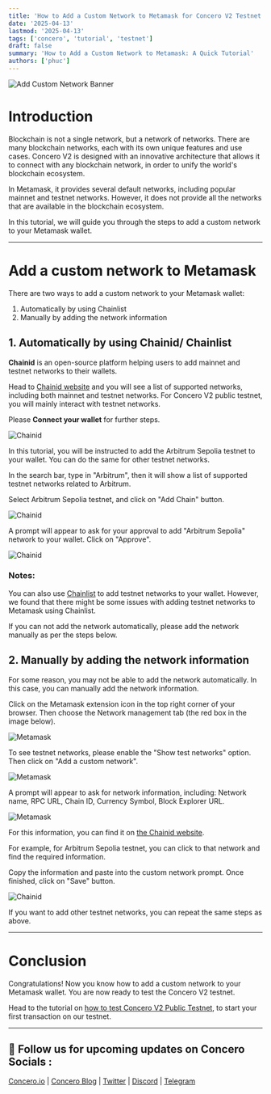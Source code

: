 ```yaml
---
title: 'How to Add a Custom Network to Metamask for Concero V2 Testnet: A Quick Tutorial'
date: '2025-04-13'
lastmod: '2025-04-13'
tags: ['concero', 'tutorial', 'testnet']
draft: false
summary: 'How to Add a Custom Network to Metamask: A Quick Tutorial'
authors: ['phuc']
---
```


![Add Custom Network Banner](/static/images/concero/article/concero-v2-tutorial/banner-custom-network.png)

# Introduction

Blockchain is not a single network, but a network of networks. There are many blockchain networks, each with its own unique features and use cases. Concero V2 is designed with an innovative architecture that allows it to connect with any blockchain network, in order to unify the world's blockchain ecosystem.

In Metamask, it provides several default networks, including popular mainnet and testnet networks. However, it does not provide all the networks that are available in the blockchain ecosystem. 

In this tutorial, we will guide you through the steps to add a custom network to your Metamask wallet.

---

# Add a custom network to Metamask

There are two ways to add a custom network to your Metamask wallet: 

1. Automatically by using Chainlist
2. Manually by adding the network information

## 1. Automatically by using Chainid/ Chainlist

**Chainid** is an open-source platform helping users to add mainnet and testnet networks to their wallets.

Head to [Chainid website](https://chainid.network/) and you will see a list of supported networks, including both mainnet and testnet networks. For Concero V2 public testnet, you will mainly interact with testnet networks. 

Please **Connect your wallet** for further steps.

![Chainid](/static/images/concero/article/concero-v2-tutorial/1-chainid-connect.jpg)

In this tutorial, you will be instructed to add the Arbitrum Sepolia testnet to your wallet. You can do the same for other testnet networks.

In the search bar, type in "Arbitrum", then it will show a list of supported testnet networks related to Arbitrum. 

Select Arbitrum Sepolia testnet, and click on "Add Chain" button.

![Chainid](/static/images/concero/article/concero-v2-tutorial/2-add-arbitrum.jpg)

A prompt will appear to ask for your approval to add "Arbitrum Sepolia" network to your wallet. Click on "Approve".

![Chainid](/static/images/concero/article/concero-v2-tutorial/3-approve-chain.jpg)

### Notes:

You can also use [Chainlist](https://chainlist.org/) to add testnet networks to your wallet. However, we found that there might be some issues with adding testnet networks to Metamask using Chainlist. 

If you can not add the network automatically, please add the network manually as per the steps below.

## 2. Manually by adding the network information

For some reason, you may not be able to add the network automatically. In this case, you can manually add the network information.

Click on the Metamask extension icon in the top right corner of your browser. Then choose the Network management tab (the red box in the image below).

![Metamask](/static/images/concero/article/concero-v2-tutorial/4-change-testnet.jpg)

To see testnet networks, please enable the "Show test networks" option. Then click on "Add a custom network". 

![Metamask](/static/images/concero/article/concero-v2-tutorial/5-show-testnet.jpg)

A prompt will appear to ask for network information, including: Network name, RPC URL, Chain ID, Currency Symbol, Block Explorer URL.

![Metamask](/static/images/concero/article/concero-v2-tutorial/6-custom-network.jpg)

For this information, you can find it on [the Chainid website](https://chainid.network/).

For example, for Arbitrum Sepolia testnet, you can click to that network and find the required information. 

Copy the information and paste into the custom network prompt. Once finished, click on "Save" button.

![Chainid](/static/images/concero/article/concero-v2-tutorial/7-network-information.jpg)

If you want to add other testnet networks, you can repeat the same steps as above.

---

# Conclusion

Congratulations! Now you know how to add a custom network to your Metamask wallet. You are now ready to test the Concero V2 testnet.

Head to the tutorial on [how to test Concero V2 Public Testnet](https://www.blog.concero.io/blog/concero/article/concero-v2-public-testnet-tutorial), to start your first transaction on our testnet.

---

## 🤝 Follow us for upcoming updates on Concero Socials :

[Concero.io](https://concero.io) | [Concero Blog](https://blog.concero.io) | [Twitter](https://x.com/concero_io) | [Discord](https://discord.com/invite/lanca) | [Telegram](https://t.me/concero_news)
